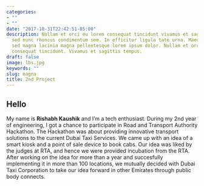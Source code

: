 ```yaml
---
categories:
- ""
- ""
date: "2017-10-31T22:42:51-05:00"
description: Nullam et orci eu lorem consequat tincidunt vivamus et sagittis magna
  sed nunc rhoncus condimentum sem. In efficitur ligula tate urna. Maecenas massa
  sed magna lacinia magna pellentesque lorem ipsum dolor. Nullam et orci eu lorem
  consequat tincidunt. Vivamus et sagittis tempus.
draft: false
image: lbs.jpg
keywords: ""
slug: magna
title: 2nd Project
---   
```


## Hello 
My name is **Rishabh Kaushik** and I’m a tech enthusiast. During my 2nd year of engineering, I got a chance to participate in Road and Transport Authority Hackathon. The Hackathon was about providing innovative transport solutions to the current Dubai Taxi Services. 
We came up with an idea of a smart kiosk and a point of sale device to book cabs. Our idea was liked by the judges at RTA, and hence we were provided incubation from the RTA. After working on the idea for more than a year and succesfully implementing it in more than 100 locations, we mutually decided with Dubai Taxi Corporation to take our idea forward in other Emirates through public body connects.   